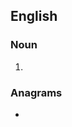 ==English==

===Noun===
{{head|en|noun plural form}}

# {{plural of|pubcaster|lang=en}}

===Anagrams===
* {{anagrams|en|a=abceprsstu|subspectra}}